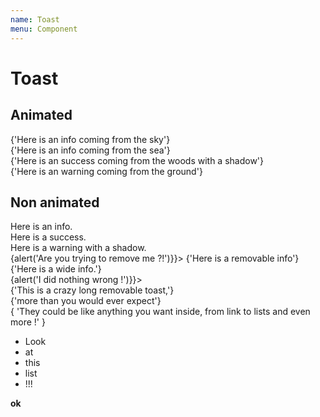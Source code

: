 ```yaml
---
name: Toast
menu: Component
---
```


# Toast

## Animated

<Playground>
  <Section>
    <Toast animate="from-top">
      {'Here is an info coming from the sky'}
    </Toast>
  </Section>
  <Section>
    <Toast variant="info" animate="from-right">
      {'Here is an info coming from the sea'}
    </Toast>
  </Section>
  <Section>
    <Toast variant="success" animate="from-left" shadow>
      {'Here is an success coming from the woods with a shadow'}
    </Toast>
  </Section>
  <Section>
    <Toast variant="warning" animate="from-bottom">
      {'Here is an warning coming from the ground'}
    </Toast>
  </Section>
</Playground>

## Non animated

<Playground>
  <Section>
    <Toast variant="info">Here is an info.</Toast>
  </Section>
  <Section>
    <Toast variant="success">Here is a success.</Toast>
  </Section>
  <Section>
    <Toast variant="warning" shadow>Here is a warning with a shadow.</Toast>
  </Section>
  <Section>
    <Toast variant="info" onRemove={() => {alert('Are you trying to remove me ?!')}}>
      {'Here is a removable info'}
    </Toast>
  </Section>
  <Section>
    <Toast variant="info" wide>
      {'Here is a wide info.'}
    </Toast>
  </Section>
  <Section>
    <Toast variant="info" onRemove={() => {alert('I did nothing wrong !')}}>
      <div>
        {'This is a crazy long removable toast,'}
        <br />
        {'more than you would ever expect'}
        <br />
        {
          'They could be like anything you want inside, from link to lists and even more !'
        }
        <br />
        <ul>
          <li>Look</li>
          <li>at</li>
          <li>this</li>
          <li>list</li>
          <li>!!!</li>
        </ul>
        <b>ok</b>
      </div>
    </Toast>
  </Section>
</Playground>

<Props of={Toast} />
